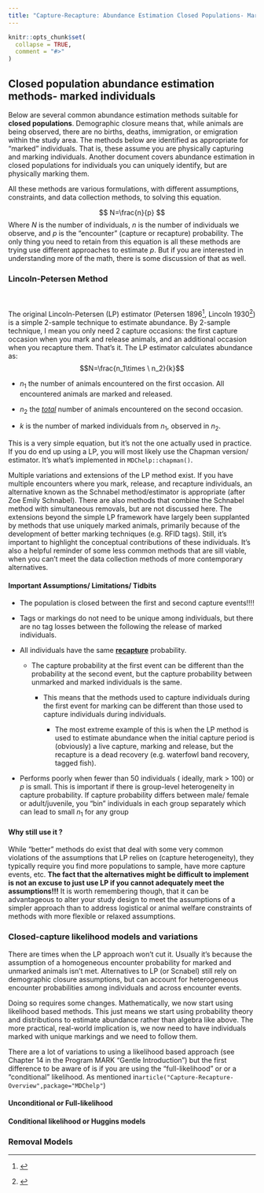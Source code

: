 ```yaml
---
title: "Capture-Recapture: Abundance Estimation Closed Populations- Marked Individuals"
---
```


```r
knitr::opts_chunk$set(
  collapse = TRUE,
  comment = "#>"
)
```

## Closed population abundance estimation methods- marked individuals {.tabset}

Below are several common abundance estimation methods suitable for **closed populations**. Demographic closure means that, while animals are being observed, there are no births, deaths, immigration, or emigration within the study area. The methods below are identified as appropriate for "marked" individuals. That is, these assume you are physically capturing and marking individuals. Another document covers abundance estimation in closed populations for individuals you can uniquely identify, but are physically marking them.

All these methods are various formulations, with different assumptions, constraints, and data collection methods, to solving this equation.

$$ N=\frac{n}{p} $$
Where $N$ is the number of individuals, $n$ is the number of individuals we observe, and $p$ is the "encounter" (capture or recapture) probability. The only thing you need to retain from this equation is all these methods are trying use different approaches to estimate $p$. But if you are interested in understanding more of the math, there is some discussion of that as well.
                                                                    
### Lincoln-Petersen Method
<br>
<br>
The original Lincoln-Petersen (LP) estimator (Petersen 1896^[], Lincoln 1930^[]) is a simple 2-sample technique to estimate abundance. By 2-sample technique, I mean you only need 2 capture occasions: the first capture occasion when you mark and release animals, and an additional occasion when you recapture them. That's it. The LP estimator calculates abundance as:
$$N=\frac{n_1\times \ n_2}{k}$$

* $n_1$ the number of animals encountered on the first occasion. All encountered animals are marked and released. 

* $n_2$ the <u>*total*</u> number of animals encountered on the second occasion.

* $k$ is the number of marked individuals from $n_1$, observed in $n_2$.

This is a very simple equation, but it's not the one actually used in practice. If you do end up using a LP, you will most likely use the Chapman version/ estimator. It's what's implemented in `MDChelp::chapman()`.

Multiple variations and extensions of the LP method exist. If you have multiple encounters where you mark, release, and recapture individuals, an alternative known as the Schnabel method/estimator is appropriate (after Zoe Emily Schnabel). There are also methods that combine the Schnabel method with simultaneous removals, but are not discussed here. The extensions beyond the simple LP framework have largely been supplanted by methods that use uniquely marked animals, primarily because of the development of better marking techniques (e.g. RFID tags). Still, it's important to highlight the conceptual contributions of these individuals. It's also a helpful reminder of some less common methods that are sill viable, when you can't meet the data collection methods of more contemporary alternatives.


#### Important Assumptions/ Limitations/ Tidbits

* The population is closed between the first and second capture events!!!!

* Tags or markings do not need to be unique among individuals, but there are no tag losses between the following the release of marked individuals.

* All individuals have the same <u>**recapture**</u> probability.

  * The capture probability at the first event can be different than the  probability at the second event, but the capture probability between unmarked and marked individuals is the same.
  
    * This means that the methods used to capture individuals during the first event for marking can be different than those used to capture individuals during individuals. 
    
      * The most extreme example of this is when the LP method is used to estimate abundance when the initial capture period is (obviously) a live capture, marking and release, but the recapture is a dead recovery (e.g. waterfowl band recovery, tagged fish).

* Performs poorly when fewer than 50 individuals ( ideally, mark > 100) or $p$ is small. This is important if there is group-level heterogeneity in capture probability. If capture probability differs between male/ female or adult/juvenile, you "bin" individuals in each group separately which can lead to small $n_1$ for any group


#### Why still use it ? 

While "better" methods do exist that deal with some very common violations of the assumptions that LP relies on (capture heterogeneity), they typically require you find more populations to sample, have more capture events, etc. **The fact that the alternatives might be difficult to implement is not an excuse to just use LP if you cannot adequately meet the assumptions!!!** It is worth remembering though, that it can be advantageous to alter your study design to meet the assumptions of a simpler approach than to address logistical or animal welfare constraints of methods with more flexible or relaxed assumptions.

### Closed-capture likelihood models and variations

There are times when the LP approach won't cut it. Usually it's because the assumption of a homogeneous encounter probability for marked and unmarked animals isn't met. Alternatives to LP (or Scnabel) still rely on demographic closure assumptions, but can account for heterogeneous encounter probabilities among individuals and across encounter events.

Doing so requires some changes. Mathematically, we now start using likelihood based methods. This just means we start using probability theory and distributions to estimate abundance rather than algebra like above. The more practical, real-world implication is, we now need to have individuals marked with unique markings and we need to follow them.

There are a lot of variations to using a likelihood based approach (see Chapter 14 in the Program MARK "Gentle Introduction") but the first difference to be aware of is if you are using the "full-likelihood" or or a "conditional" likelihood. As mentioned in`article("Capture-Recapture-Overview",package="MDChelp"`)

#### Unconditional or Full-likelihood

#### Conditional likelihood or Huggins models


### Removal Models


